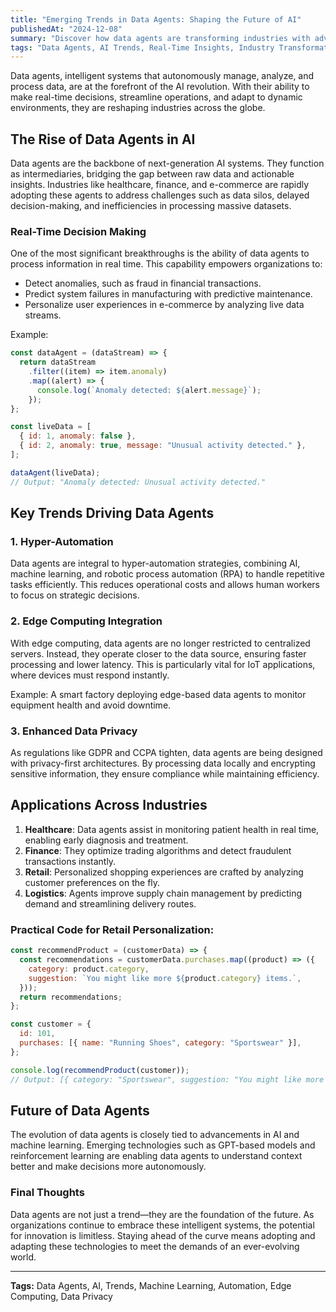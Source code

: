 ```yaml
---
title: "Emerging Trends in Data Agents: Shaping the Future of AI"
publishedAt: "2024-12-08"
summary: "Discover how data agents are transforming industries with advanced capabilities, real-time insights, and enhanced AI integration."
tags: "Data Agents, AI Trends, Real-Time Insights, Industry Transformation"
---
```


Data agents, intelligent systems that autonomously manage, analyze, and process data, are at the forefront of the AI revolution. With their ability to make real-time decisions, streamline operations, and adapt to dynamic environments, they are reshaping industries across the globe.

## The Rise of Data Agents in AI

Data agents are the backbone of next-generation AI systems. They function as intermediaries, bridging the gap between raw data and actionable insights. Industries like healthcare, finance, and e-commerce are rapidly adopting these agents to address challenges such as data silos, delayed decision-making, and inefficiencies in processing massive datasets.

### Real-Time Decision Making

One of the most significant breakthroughs is the ability of data agents to process information in real time. This capability empowers organizations to:

- Detect anomalies, such as fraud in financial transactions.
- Predict system failures in manufacturing with predictive maintenance.
- Personalize user experiences in e-commerce by analyzing live data streams.

Example:

```javascript
const dataAgent = (dataStream) => {
  return dataStream
    .filter((item) => item.anomaly)
    .map((alert) => {
      console.log(`Anomaly detected: ${alert.message}`);
    });
};

const liveData = [
  { id: 1, anomaly: false },
  { id: 2, anomaly: true, message: "Unusual activity detected." },
];

dataAgent(liveData);
// Output: "Anomaly detected: Unusual activity detected."
```

## Key Trends Driving Data Agents

### 1. **Hyper-Automation**

Data agents are integral to hyper-automation strategies, combining AI, machine learning, and robotic process automation (RPA) to handle repetitive tasks efficiently. This reduces operational costs and allows human workers to focus on strategic decisions.

### 2. **Edge Computing Integration**

With edge computing, data agents are no longer restricted to centralized servers. Instead, they operate closer to the data source, ensuring faster processing and lower latency. This is particularly vital for IoT applications, where devices must respond instantly.

Example: A smart factory deploying edge-based data agents to monitor equipment health and avoid downtime.

### 3. **Enhanced Data Privacy**

As regulations like GDPR and CCPA tighten, data agents are being designed with privacy-first architectures. By processing data locally and encrypting sensitive information, they ensure compliance while maintaining efficiency.

## Applications Across Industries

1. **Healthcare**: Data agents assist in monitoring patient health in real time, enabling early diagnosis and treatment.
2. **Finance**: They optimize trading algorithms and detect fraudulent transactions instantly.
3. **Retail**: Personalized shopping experiences are crafted by analyzing customer preferences on the fly.
4. **Logistics**: Agents improve supply chain management by predicting demand and streamlining delivery routes.

### Practical Code for Retail Personalization:

```javascript
const recommendProduct = (customerData) => {
  const recommendations = customerData.purchases.map((product) => ({
    category: product.category,
    suggestion: `You might like more ${product.category} items.`,
  }));
  return recommendations;
};

const customer = {
  id: 101,
  purchases: [{ name: "Running Shoes", category: "Sportswear" }],
};

console.log(recommendProduct(customer));
// Output: [{ category: "Sportswear", suggestion: "You might like more Sportswear items." }]
```

## Future of Data Agents

The evolution of data agents is closely tied to advancements in AI and machine learning. Emerging technologies such as GPT-based models and reinforcement learning are enabling data agents to understand context better and make decisions more autonomously.

### Final Thoughts

Data agents are not just a trend—they are the foundation of the future. As organizations continue to embrace these intelligent systems, the potential for innovation is limitless. Staying ahead of the curve means adopting and adapting these technologies to meet the demands of an ever-evolving world.

---

**Tags:** Data Agents, AI, Trends, Machine Learning, Automation, Edge Computing, Data Privacy
